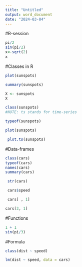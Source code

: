 ---
title: "Untitled"
output: word_document
date: "2024-03-04"
---

#R-session
```{r}
pi/2
sin(pi/2)
x<-sqrt(2)
x


```

#Classes in R



```{r}
plot(sunspots)
```

```{r}
summary(sunspots)

```

```{r}

X <- sunspots
X
```


```{r}
class(sunspots)
#NOTE: ts stands for time-series

```


```{r}
typeof(sunspots)

```



```{r}
plot(sunspots)

```


```{r}
 plot.ts(sunspots)

```



#Data-frames

```{r}
class(cars)
typeof(cars)
names(cars)
summary(cars)

```


```{r}
 str(cars)

```

```{r}
 cars$speed

```


```{r}
 cars[ , 1]


```


```{r}
cars[3, 1]

```


#Functions 
```{r}
1 + 1
sin(pi/3)

```




#Formula
```{r}
class(dist ~ speed)


```


```{r}
lm(dist ~ speed, data = cars)

```


